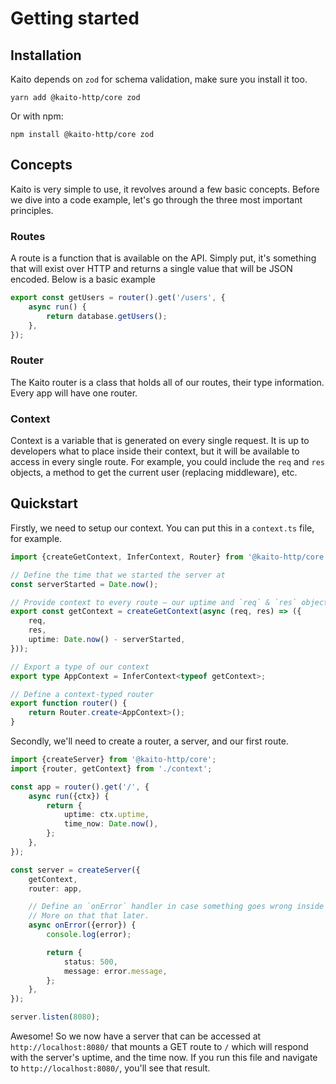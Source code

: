 # Getting started

## Installation

Kaito depends on `zod` for schema validation, make sure you install it too.

```
yarn add @kaito-http/core zod
```

Or with npm:

```
npm install @kaito-http/core zod
```

## Concepts

Kaito is very simple to use, it revolves around a few basic concepts. Before we dive into a code example, let's go through the three most important principles.

### Routes

A route is a function that is available on the API. Simply put, it's something that will exist over HTTP and returns a single value that will be JSON encoded. Below is a basic example

```ts
export const getUsers = router().get('/users', {
	async run() {
		return database.getUsers();
	},
});
```

### Router

The Kaito router is a class that holds all of our routes, their type information. Every app will have one router.

### Context

Context is a variable that is generated on every single request. It is up to developers what to place inside their context, but it will be available to access in every single route. For example, you could include the `req` and `res` objects, a method to get the current user (replacing middleware), etc.

## Quickstart

Firstly, we need to setup our context. You can put this in a `context.ts` file, for example.

```typescript
import {createGetContext, InferContext, Router} from '@kaito-http/core';

// Define the time that we started the server at
const serverStarted = Date.now();

// Provide context to every route — our uptime and `req` & `res` objects
export const getContext = createGetContext(async (req, res) => ({
	req,
	res,
	uptime: Date.now() - serverStarted,
}));

// Export a type of our context
export type AppContext = InferContext<typeof getContext>;

// Define a context-typed router
export function router() {
	return Router.create<AppContext>();
}
```

Secondly, we'll need to create a router, a server, and our first route.

```typescript
import {createServer} from '@kaito-http/core';
import {router, getContext} from './context';

const app = router().get('/', {
	async run({ctx}) {
		return {
			uptime: ctx.uptime,
			time_now: Date.now(),
		};
	},
});

const server = createServer({
	getContext,
	router: app,

	// Define an `onError` handler in case something goes wrong inside of the route.
	// More on that that later.
	async onError({error}) {
		console.log(error);

		return {
			status: 500,
			message: error.message,
		};
	},
});

server.listen(8080);
```

Awesome! So we now have a server that can be accessed at `http://localhost:8080/` that mounts a GET route to `/` which will respond with the server's uptime, and the time now. If you run this file and navigate to `http://localhost:8080/`, you'll see that result.
